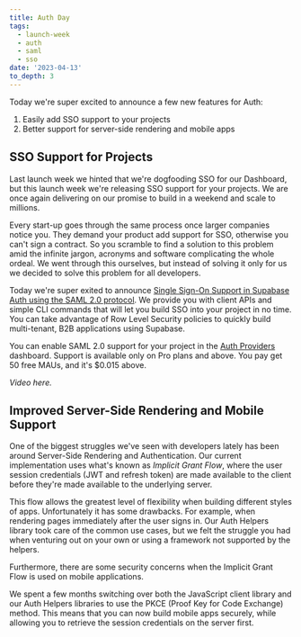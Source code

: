 ```yaml
---
title: Auth Day
tags:
  - launch-week
  - auth
  - saml
  - sso
date: '2023-04-13'
to_depth: 3
---
```


Today we're super excited to announce a few new features for Auth:

1. Easily add SSO support to your projects
2. Better support for server-side rendering and mobile apps

## SSO Support for Projects

Last launch week we hinted that we're dogfooding SSO for our Dashboard, but this launch week we're releasing SSO support for your projects. We are once again delivering on our promise to build in a weekend and scale to millions.

Every start-up goes through the same process once larger companies notice you. They demand your product add support for SSO, otherwise you can't sign a contract. So you scramble to find a solution to this problem amid the infinite jargon, acronyms and software complicating the whole ordeal. We went through this ourselves, but instead of solving it only for us we decided to solve this problem for all developers.

Today we're super exited to announce [Single Sign-On Support in Supabase Auth
using the SAML 2.0 protocol](https://supabase.com/docs/guides/auth/sso/auth-sso-saml). We provide you with client APIs and simple CLI commands that will let you build SSO into your project in no time. You can take advantage of Row Level Security policies to quickly build multi-tenant, B2B applications using Supabase.

You can enable SAML 2.0 support for your project in the [Auth
Providers](https://app.supabase.com/project/_/auth/providers) dashboard. Support is available only on Pro plans and above. You pay get 50 free MAUs, and it's $0.015 above.

_Video here._

## Improved Server-Side Rendering and Mobile Support

One of the biggest struggles we've seen with developers lately has been around Server-Side Rendering and Authentication. Our current implementation uses what's known as _Implicit Grant Flow_, where the user session credentials (JWT and refresh token) are made available to the client before they're made available to the underlying server.

This flow allows the greatest level of flexibility when building different styles of apps. Unfortunately it has some drawbacks. For example, when rendering pages immediately after the user signs in. Our Auth Helpers library took care of the common use cases, but we felt the struggle you had when venturing out on your own or using a framework not supported by the helpers.

Furthermore, there are some security concerns when the Implicit Grant Flow is used on mobile applications.

We spent a few months switching over both the JavaScript client library and our Auth Helpers libraries to use the PKCE (Proof Key for Code Exchange) method. This means that you can now build mobile apps securely, while allowing you to retrieve the session credentials on the server first.

